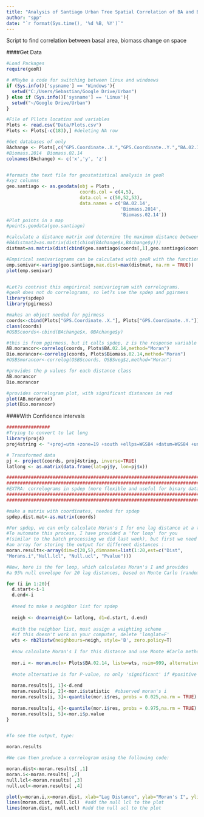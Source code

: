 ```yaml
---
title: "Analysis of Santiago Urban Tree Spatial Correlation of BA and Biomass Change"
author: "spp"
date: "`r format(Sys.time(), '%d %B, %Y')`"
---
```


Script to find correlation between basal area, biomass change on space

####Get Data
```r
#Load Packages
require(geoR)

# #Maybe a code for switching between linux and windoews
if (Sys.info()['sysname'] == 'Windows'){
  setwd("C:/Users/Sebastian/Google Drive/Urban")
} else if (Sys.info()['sysname'] == 'Linux'){
  setwd("~/Google Drive/Urban")
}

#File of Pllots locatins and variables
Plots <- read.csv("Data/Plots.csv")
Plots <- Plots[-c(183),] #deleting NA row

#Get databases of only
BAchange <- Plots[,c("GPS.Coordinate..X.","GPS.Coordinate..Y.","BA.02.14")]
#Biomass.2014  Biomass.02.14
colnames(BAchange) <- c('x','y', 'z')


#formats the text file for geostatistical analysis in geoR
#xyz columns
geo.santiago <- as.geodata(obj = Plots ,
                           coords.col = c(4,5),
                           data.col = c(50,52,53),
                           data.names = c('BA.02.14',
                                          'Biomass.2014',
                                          'Biomass.02.14'))  
#Plot points in a map
#points.geodata(geo.santiago)

#calculate a distance matrix and determine the maximum distance between patches
#BAdistmat2=as.matrix(dist(cbind(BAchange$x,BAchange$y)))
distmat=as.matrix(dist(cbind(geo.santiago$coords[,1],geo.santiago$coords[,2])))

#Empirical semivariograms can be calculated with geoR with the function variog. Type 
emp.semivar<-variog(geo.santiago,max.dist=max(distmat, na.rm = TRUE))
plot(emp.semivar)  


#Let?s contrast this empirircal semivariogram with correlograms. 
#geoR does not do correlograms, so let?s use the spdep and pgirmess
library(spdep)
library(pgirmess)

#makes an object needed for pgirmess 
coords<-cbind(Plots["GPS.Coordinate..X."], Plots["GPS.Coordinate..Y."])
class(coords)
#OSBScoords<-cbind(BAchange$x, OBAchange$y)

#this is from pgirmess, but it calls spdep, z is the response variable
AB.morancor<-correlog(coords, Plots$BA.02.14,method="Moran") 
Bio.morancor<-correlog(coords, Plots$Biomass.02.14,method="Moran") 
#OSBSmorancor<-correlog(OSBScoords, OSBSveg$z,method="Moran") 

#provides the p values for each distance class
AB.morancor
Bio.morancor

#provides correlogram plot, with significant distances in red
plot(AB.morancor) 
plot(Bio.morancor) 
```



####With Confidence intervals
```r
################
#Trying to convert to lat long
library(proj4)
proj4string <- "+proj=utm +zone=19 +south +ellps=WGS84 +datum=WGS84 +units=m +no_defs "

# Transformed data
pj <- project(coords, proj4string, inverse=TRUE)
latlong <- as.matrix(data.frame(lat=pj$y, lon=pj$x))

###########################################################################
###########################################################################
#EXTRA: correlograms in spdep (more flexible and useful for binary data)
###########################################################################
###########################################################################

#make a matrix with coordinates, needed for spdep
spdep.dist.mat<-as.matrix(coords)

#For spdep, we can only calculate Moran's I for one lag distance at a time. 
#To automate this process, I have provided a 'for loop' for you 
#(similar to the batch processing we did last week), but first we need to build 
#an array for storing the output for different distances :
moran.results<-array(dim=c(20,5),dimnames=list(1:20,est=c("Dist", 
"Morans.i","Null.lcl", "Null.ucl", "Pvalue")))

#Now, here is the for loop, which calculates Moran's I and provides 
#a 95% null envelope for 20 lag distances, based on Monte Carlo (randomization) techniques:

for (i in 1:20){
  d.start<-i-1
  d.end<-i
  
  #need to make a neighbor list for spdep
  
  neigh <- dnearneigh(x= latlong, d1=d.start, d.end) 
  
  #with the neighbor list, must assign a weighting scheme
  #if this doesn't work on your computer, delete 'longlat=F'
  wts <- nb2listw(neighbours=neigh, style='B', zero.policy=T)
  
  #now calculate Moran's I for this distance and use Monte #Carlo methods to estimate a 95% null envelope
  
  mor.i <- moran.mc(x= Plots$BA.02.14, listw=wts, nsim=999, alternative="greater", zero.policy=T)  
  
  #note alternative is for P-value, so only 'significant' if #positive autocorrelation
  
  moran.results[i, 1]<-d.end 
  moran.results[i, 2]<-mor.i$statistic  #observed moran's i
  moran.results[i, 3]<-quantile(mor.i$res, probs = 0.025,na.rm = TRUE) #null envelope	
  
  moran.results[i, 4]<-quantile(mor.i$res, probs = 0.975,na.rm = TRUE) #null envelope
  moran.results[i, 5]<-mor.i$p.value									#p-value for moran's i at that distance category
}


#To see the output, type:

moran.results 

#We can then produce a correlogram using the following code:

moran.dist<-moran.results[ ,1]
moran.i<-moran.results[ ,2]
null.lcl<-moran.results[ ,3]
null.ucl<-moran.results[ ,4]

plot(y=moran.i,x=moran.dist, xlab="Lag Distance", ylab="Moran's I", ylim=c(-1,1))
lines(moran.dist, null.lcl)  #add the null lcl to the plot
lines(moran.dist, null.ucl)	#add the null ucl to the plot



```


